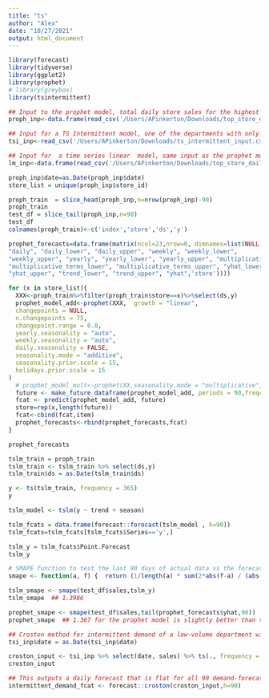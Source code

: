 ```yaml
---
title: "ts"
author: "Alex"
date: "10/27/2021"
output: html_document
---
```


```r
library(forecast)
library(tidyverse)
library(ggplot2)
library(prophet)
# library(greybox)
library(tsintermittent)

```


```r
## Input to the prophet model, total daily store sales for the highest volume store
proph_inp<-data.frame(read_csv('/Users/APinkerton/Downloads/top_store_daily.csv'))

## Input for a TS Intermittent model, one of the departments with only intermittent sales & lower volume
tsi_inp<-read_csv('/Users/APinkerton/Downloads/ts_intermittent_input.csv')

## Input for  a time series linear  model, same input as the prophet model, just to compare the models, forecasts and SMAPE's
lm_inp<-data.frame(read_csv('/Users/APinkerton/Downloads/top_store_daily.csv'))

```
```r
proph_inp$date=as.Date(proph_inp$date)
store_list = unique(proph_inp$store_id)

proph_train  = slice_head(proph_inp,n=nrow(proph_inp)-90)
proph_train
test_df = slice_tail(proph_inp,n=90)
test_df
colnames(proph_train)<-c('index','store','ds','y')

prophet_forecasts=data.frame(matrix(ncol=23,nrow=0, dimnames=list(NULL,c("ds", "trend", "additive_terms", "additive_terms_lower", "additive_terms_upper", 
"daily", "daily_lower", "daily_upper", "weekly", "weekly_lower", 
"weekly_upper", "yearly", "yearly_lower", "yearly_upper", "multiplicative_terms", 
"multiplicative_terms_lower", "multiplicative_terms_upper", "yhat_lower", 
"yhat_upper", "trend_lower", "trend_upper", "yhat",'store'))))

for (x in store_list){
  XXX<-proph_train%>%filter(proph_train$store==x)%>%select(ds,y)
  prophet_model_add<-prophet(XXX,  growth = "linear",
  changepoints = NULL,
  n.changepoints = 75,
  changepoint.range = 0.8,
  yearly.seasonality = "auto",
  weekly.seasonality = "auto",
  daily.seasonality = FALSE,
  seasonality.mode = "additive",
  seasonality.prior.scale = 15,
  holidays.prior.scale = 15
)
  # prophet_model_mult<-prophet(XX,seasonality.mode = "multiplicative",)
  future <- make_future_dataframe(prophet_model_add, periods = 90,freq='day')
  fcat <- predict(prophet_model_add, future)
  store=rep(x,length(future))
  fcat<-cbind(fcat,item)
  prophet_forecasts<-rbind(prophet_forecasts,fcat)
}

prophet_forecasts

```

```r
tslm_train = proph_train
tslm_train <- tslm_train %>% select(ds,y)
tslm_train$ds = as.Date(tslm_train$ds)

y <- ts(tslm_train, frequency = 365)
y

tslm_model <- tslm(y ~ trend + season)

tslm_fcats = data.frame(forecast::forecast(tslm_model , h=90))
tslm_fcats=tslm_fcats[tslm_fcats$Series=='y',]

tslm_y = tslm_fcats$Point.Forecast
tslm_y


```

```r
# SMAPE function to test the last 90 days of actual data vs the forecasted y  values
smape <- function(a, f) {  return (1/length(a) * sum(2*abs(f-a) / (abs(a)+abs(f))))}

tslm_smape <- smape(test_df$sales,tslm_y)
tslm_smape  ## 1.3986

prophet_smape <- smape(test_df$sales,tail(prophet_forecasts$yhat,90))
prophet_smape  ## 1.367 for the prophet model is slightly better than the TSLM's ## 1.3986
```
```r
## Croston method for intermittent demand of a low-volume department within the store
tsi_inp$date = as.Date(tsi_inp$date)

croston_input <- tsi_inp %>% select(date, sales) %>% ts(., frequency = 365)
croston_input

## This outputs a daily forecast that is flat for all 90 demand-forecasted days
intermittent_demand_fcat <- forecast::croston(croston_input,h=90)


```
